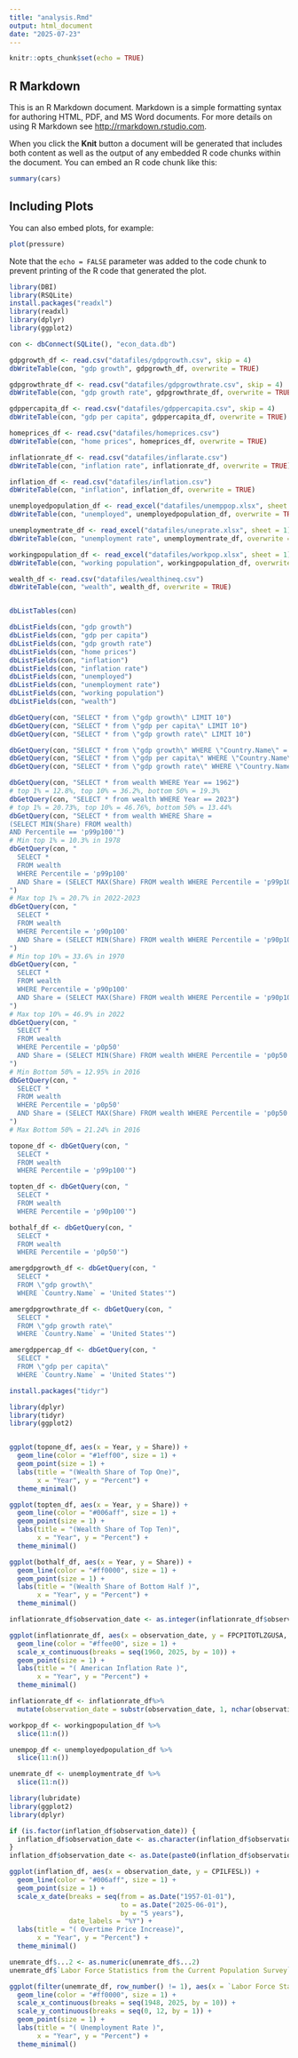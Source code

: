 ```yaml
---
title: "analysis.Rmd"
output: html_document
date: "2025-07-23"
---
```


```r
knitr::opts_chunk$set(echo = TRUE)
```

## R Markdown

This is an R Markdown document. Markdown is a simple formatting syntax for authoring HTML, PDF, and MS Word documents. For more details on using R Markdown see <http://rmarkdown.rstudio.com>.

When you click the **Knit** button a document will be generated that includes both content as well as the output of any embedded R code chunks within the document. You can embed an R code chunk like this:

```r
summary(cars)
```

## Including Plots

You can also embed plots, for example:

```r
plot(pressure)
```

Note that the `echo = FALSE` parameter was added to the code chunk to prevent printing of the R code that generated the plot.

```r
library(DBI)
library(RSQLite)
install.packages("readxl")
library(readxl)
library(dplyr)
library(ggplot2)

con <- dbConnect(SQLite(), "econ_data.db")
```

```r
gdpgrowth_df <- read.csv("datafiles/gdpgrowth.csv", skip = 4)
dbWriteTable(con, "gdp growth", gdpgrowth_df, overwrite = TRUE)

gdpgrowthrate_df <- read.csv("datafiles/gdpgrowthrate.csv", skip = 4)
dbWriteTable(con, "gdp growth rate", gdpgrowthrate_df, overwrite = TRUE)

gdppercapita_df <- read.csv("datafiles/gdppercapita.csv", skip = 4)
dbWriteTable(con, "gdp per capita", gdppercapita_df, overwrite = TRUE)

homeprices_df <- read.csv("datafiles/homeprices.csv")
dbWriteTable(con, "home prices", homeprices_df, overwrite = TRUE)

inflationrate_df <- read.csv("datafiles/inflarate.csv")
dbWriteTable(con, "inflation rate", inflationrate_df, overwrite = TRUE)

inflation_df <- read.csv("datafiles/inflation.csv")
dbWriteTable(con, "inflation", inflation_df, overwrite = TRUE)

unemployedpopulation_df <- read_excel("datafiles/unemppop.xlsx", sheet = 1)
dbWriteTable(con, "unemployed", unemployedpopulation_df, overwrite = TRUE)

unemploymentrate_df <- read_excel("datafiles/uneprate.xlsx", sheet = 1)
dbWriteTable(con, "unemployment rate", unemploymentrate_df, overwrite = TRUE)

workingpopulation_df <- read_excel("datafiles/workpop.xlsx", sheet = 1)
dbWriteTable(con, "working population", workingpopulation_df, overwrite = TRUE)

wealth_df <- read.csv("datafiles/wealthineq.csv")
dbWriteTable(con, "wealth", wealth_df, overwrite = TRUE)



```

```r
dbListTables(con)

```

```r

dbListFields(con, "gdp growth")
dbListFields(con, "gdp per capita")
dbListFields(con, "gdp growth rate")
dbListFields(con, "home prices")
dbListFields(con, "inflation")
dbListFields(con, "inflation rate")
dbListFields(con, "unemployed")
dbListFields(con, "unemployment rate")
dbListFields(con, "working population")
dbListFields(con, "wealth")


```
```r

dbGetQuery(con, "SELECT * from \"gdp growth\" LIMIT 10")
dbGetQuery(con, "SELECT * from \"gdp per capita\" LIMIT 10")
dbGetQuery(con, "SELECT * from \"gdp growth rate\" LIMIT 10")

```
```r

dbGetQuery(con, "SELECT * from \"gdp growth\" WHERE \"Country.Name\" = 'United States'")
dbGetQuery(con, "SELECT * from \"gdp per capita\" WHERE \"Country.Name\" = 'United States'")
dbGetQuery(con, "SELECT * from \"gdp growth rate\" WHERE \"Country.Name\" = 'United States'")

```

```r

dbGetQuery(con, "SELECT * from wealth WHERE Year == 1962")
# top 1% = 12.8%, top 10% = 36.2%, bottom 50% = 19.3% 
dbGetQuery(con, "SELECT * from wealth WHERE Year == 2023")
# top 1% = 20.73%, top 10% = 46.76%, bottom 50% = 13.44%
dbGetQuery(con, "SELECT * from wealth WHERE Share = 
(SELECT MIN(Share) FROM wealth)
AND Percentile == 'p99p100'")
# Min top 1% = 10.3% in 1978
dbGetQuery(con, "
  SELECT * 
  FROM wealth 
  WHERE Percentile = 'p99p100'
  AND Share = (SELECT MAX(Share) FROM wealth WHERE Percentile = 'p99p100')
")
# Max top 1% = 20.7% in 2022-2023
dbGetQuery(con, "
  SELECT * 
  FROM wealth 
  WHERE Percentile = 'p90p100'
  AND Share = (SELECT MIN(Share) FROM wealth WHERE Percentile = 'p90p100')
")
# Min top 10% = 33.6% in 1970
dbGetQuery(con, "
  SELECT * 
  FROM wealth 
  WHERE Percentile = 'p90p100'
  AND Share = (SELECT MAX(Share) FROM wealth WHERE Percentile = 'p90p100')
")
# Max top 10% = 46.9% in 2022
dbGetQuery(con, "
  SELECT * 
  FROM wealth 
  WHERE Percentile = 'p0p50'
  AND Share = (SELECT MIN(Share) FROM wealth WHERE Percentile = 'p0p50')
")
# Min Bottom 50% = 12.95% in 2016
dbGetQuery(con, "
  SELECT * 
  FROM wealth 
  WHERE Percentile = 'p0p50'
  AND Share = (SELECT MAX(Share) FROM wealth WHERE Percentile = 'p0p50')
")
# Max Bottom 50% = 21.24% in 2016
```

```r

topone_df <- dbGetQuery(con, "
  SELECT * 
  FROM wealth 
  WHERE Percentile = 'p99p100'")

topten_df <- dbGetQuery(con, "
  SELECT * 
  FROM wealth 
  WHERE Percentile = 'p90p100'")

bothalf_df <- dbGetQuery(con, "
  SELECT * 
  FROM wealth 
  WHERE Percentile = 'p0p50'")

amergdpgrowth_df <- dbGetQuery(con, "
  SELECT * 
  FROM \"gdp growth\"
  WHERE `Country.Name` = 'United States'")

amergdpgrowthrate_df <- dbGetQuery(con, "
  SELECT * 
  FROM \"gdp growth rate\"
  WHERE `Country.Name` = 'United States'")

amergdppercap_df <- dbGetQuery(con, "
  SELECT * 
  FROM \"gdp per capita\"
  WHERE `Country.Name` = 'United States'")

```

```r
install.packages("tidyr")

```

```r

library(dplyr)
library(tidyr)
library(ggplot2)


ggplot(topone_df, aes(x = Year, y = Share)) +
  geom_line(color = "#1eff00", size = 1) +
  geom_point(size = 1) +
  labs(title = "(Wealth Share of Top One)",
       x = "Year", y = "Percent") +
  theme_minimal()

ggplot(topten_df, aes(x = Year, y = Share)) +
  geom_line(color = "#006aff", size = 1) +
  geom_point(size = 1) +
  labs(title = "(Wealth Share of Top Ten)",
       x = "Year", y = "Percent") +
  theme_minimal()

ggplot(bothalf_df, aes(x = Year, y = Share)) +
  geom_line(color = "#ff0000", size = 1) +
  geom_point(size = 1) +
  labs(title = "(Wealth Share of Bottom Half )",
       x = "Year", y = "Percent") +
  theme_minimal()

inflationrate_df$observation_date <- as.integer(inflationrate_df$observation_date)

ggplot(inflationrate_df, aes(x = observation_date, y = FPCPITOTLZGUSA, group=1)) +
  geom_line(color = "#ffee00", size = 1) +
  scale_x_continuous(breaks = seq(1960, 2025, by = 10)) +
  geom_point(size = 1) +
  labs(title = "( American Inflation Rate )",
       x = "Year", y = "Percent") +
  theme_minimal()

```

```r
inflationrate_df <- inflationrate_df%>%
  mutate(observation_date = substr(observation_date, 1, nchar(observation_date) - 6))
```

```r
workpop_df <- workingpopulation_df %>%
  slice(11:n())

unempop_df <- unemployedpopulation_df %>%
  slice(11:n())

unemrate_df <- unemploymentrate_df %>%
  slice(11:n())

```

```r

library(lubridate)
library(ggplot2)
library(dplyr)

if (is.factor(inflation_df$observation_date)) {
  inflation_df$observation_date <- as.character(inflation_df$observation_date)
}
inflation_df$observation_date <- as.Date(paste0(inflation_df$observation_date, "-01"), format = "%Y-%m-%d")

ggplot(inflation_df, aes(x = observation_date, y = CPILFESL)) +
  geom_line(color = "#006aff", size = 1) +
  geom_point(size = 1) +
  scale_x_date(breaks = seq(from = as.Date("1957-01-01"),
                            to = as.Date("2025-06-01"),
                            by = "5 years"),
               date_labels = "%Y") +
  labs(title = "( Overtime Price Increase)",
       x = "Year", y = "Percent") +
  theme_minimal()

unemrate_df$...2 <- as.numeric(unemrate_df$...2)
unemrate_df$`Labor Force Statistics from the Current Population Survey` <- as.numeric(unemrate_df$`Labor Force Statistics from the Current Population Survey`)

ggplot(filter(unemrate_df, row_number() != 1), aes(x = `Labor Force Statistics from the Current Population Survey` , y = ...2)) +
  geom_line(color = "#ff0000", size = 1) +
  scale_x_continuous(breaks = seq(1948, 2025, by = 10)) +
  scale_y_continuous(breaks = seq(0, 12, by = 1)) +
  geom_point(size = 1) +
  labs(title = "( Unemployment Rate )",
       x = "Year", y = "Percent") +
  theme_minimal()






```